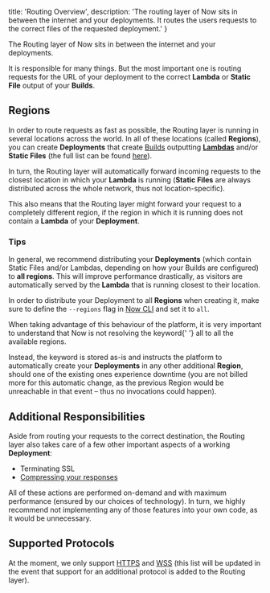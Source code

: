 
  title: 'Routing Overview',
  description:
    'The routing layer of Now sits in between the internet and your deployments. It routes the users requests to the correct files of the requested deployment.'
}

The Routing layer of Now sits in between the internet and your deployments.

It is responsible for many things. But the most important one is routing requests for the URL of your deployment to the correct **Lambda** or **Static File** output of your **Builds**.

## Regions

In order to route requests as fast as possible, the Routing layer is running in several locations across the world. In all of these locations (called **Regions**), you can create **Deployments** that create [Builds](/docs/v2/deployments/builds) outputting [**Lambdas**](/docs/v2/deployments/concepts/lambdas) and/or **Static Files** (the full list can be found [here](/docs/v2/platform/regions-and-providers)).

In turn, the Routing layer will automatically forward incoming requests to the closest location in which your **Lambda** is running (**Static Files** are always distributed across the whole network, thus not location-specific).

This also means that the Routing layer might forward your request to a completely different region, if the region in which it is running does not contain a **Lambda** of your **Deployment**.

### Tips

In general, we recommend distributing your **Deployments** (which contain Static Files and/or Lambdas, depending on how your Builds are configured) to **all regions**. This will improve performance drastically, as visitors are automatically served by the **Lambda** that is running closest to their location.

In order to distribute your Deployment to all **Regions** when creating it, make sure to define the `--regions` flag in [Now CLI](/docs/v2/getting-started/installation#now-cli) and set it to `all`.

<Note>
  When taking advantage of this behaviour of the platform, it is very important
  to understand that Now is not resolving the keyword{' '}
  <InlineCode>all</InlineCode> to all the available regions.
</Note>

Instead, the keyword is stored as-is and instructs the platform to automatically create your **Deployments** in any other additional **Region**, should one of the existing ones experience downtime (you are not billed more for this automatic change, as the previous Region would be unreachable in that event – thus no invocations could happen).

## Additional Responsibilities

Aside from routing your requests to the correct destination, the Routing layer also takes care of a few other important aspects of a working **Deployment**:

- Terminating SSL
- [Compressing your responses](/docs/v2/routing/compression)

All of these actions are performed on-demand and with maximum performance (ensured by our choices of technology). In turn, we highly recommend not implementing any of those features into your own code, as it would be unnecessary.

## Supported Protocols

At the moment, we only support [HTTPS](https://en.wikipedia.org/wiki/HTTPS) and [WSS](https://en.wikipedia.org/wiki/WebSocket) (this list will be updated in the event that support for an additional protocol is added to the Routing layer).

